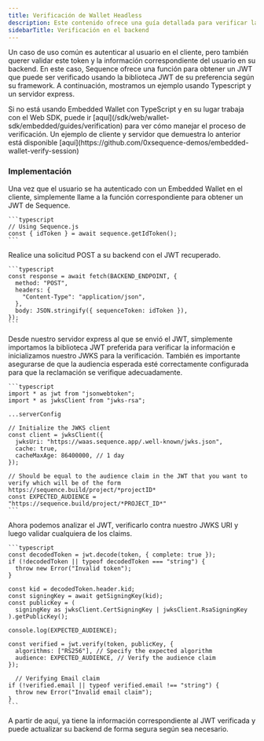 ```yaml
---
title: Verificación de Wallet Headless
description: Este contenido ofrece una guía detallada para verificar la propiedad de una dirección de Embedded Wallet usando un nonce y una expiración de tiempo opcional.
sidebarTitle: Verificación en el backend
---
```


Un caso de uso común es autenticar al usuario en el cliente, pero también querer validar este token y la información correspondiente del usuario en su backend. En este caso, Sequence ofrece una función para obtener un JWT que puede ser verificado usando la biblioteca JWT de su preferencia según su framework. A continuación, mostramos un ejemplo usando Typescript y un servidor express.

<Note>
  Si no está usando Embedded Wallet con TypeScript y en su lugar trabaja con el Web SDK, puede ir [aquí](/sdk/web/wallet-sdk/embedded/guides/verification) para ver cómo manejar el proceso de verificación.
</Note>

<Note>
  Un ejemplo de cliente y servidor que demuestra lo anterior está disponible [aquí](https://github.com/0xsequence-demos/embedded-wallet-verify-session)
</Note>

### Implementación

<Steps>
  <Step title="Solicitar IdToken desde el cliente">
    Una vez que el usuario se ha autenticado con un Embedded Wallet en el cliente, simplemente llame a la función correspondiente para obtener un JWT de Sequence.

    ```typescript
    // Using Sequence.js
    const { idToken } = await sequence.getIdToken();
    ```
  </Step>

  <Step title="Enviar el JWT al backend">
    Realice una solicitud POST a su backend con el JWT recuperado.

    ```typescript
    const response = await fetch(BACKEND_ENDPOINT, {
      method: "POST",
      headers: {
        "Content-Type": "application/json",
      },
      body: JSON.stringify({ sequenceToken: idToken }),
    });
    ```
  </Step>

  <Step title="Importar bibliotecas JWT e inicializar JWKS">
    Desde nuestro servidor express al que se envió el JWT, simplemente importamos la biblioteca JWT preferida para verificar la información e inicializamos nuestro JWKS para la verificación. También es importante asegurarse de que la audiencia esperada esté correctamente configurada para que la reclamación se verifique adecuadamente.

    ```typescript
    import * as jwt from "jsonwebtoken";
    import * as jwksClient from "jwks-rsa";

    ...serverConfig

    // Initialize the JWKS client
    const client = jwksClient({
      jwksUri: "https://waas.sequence.app/.well-known/jwks.json",
      cache: true,
      cacheMaxAge: 86400000, // 1 day
    });

    // Should be equal to the audience claim in the JWT that you want to verify which will be of the form https://sequence.build/project/*projectID*
    const EXPECTED_AUDIENCE = "https://sequence.build/project/*PROJECT_ID*"
    ```
  </Step>

  <Step title="Decodificar el JWT y verificar los claims">
    Ahora podemos analizar el JWT, verificarlo contra nuestro JWKS URI y luego validar cualquiera de los claims.

    ```typescript
    const decodedToken = jwt.decode(token, { complete: true });
    if (!decodedToken || typeof decodedToken === "string") {
      throw new Error("Invalid token");
    }

    const kid = decodedToken.header.kid;
    const signingKey = await getSigningKey(kid);
    const publicKey = (
      signingKey as jwksClient.CertSigningKey | jwksClient.RsaSigningKey
    ).getPublicKey();

    console.log(EXPECTED_AUDIENCE);

    const verified = jwt.verify(token, publicKey, {
      algorithms: ["RS256"], // Specify the expected algorithm
      audience: EXPECTED_AUDIENCE, // Verify the audience claim
    });

      // Verifying Email claim
    if (!verified.email || typeof verified.email !== "string") {
      throw new Error("Invalid email claim");
    }
    ```
  </Step>

  <Step title="Actualizar su backend">
    A partir de aquí, ya tiene la información correspondiente al JWT verificada y puede actualizar su backend de forma segura según sea necesario.
  </Step>
</Steps>